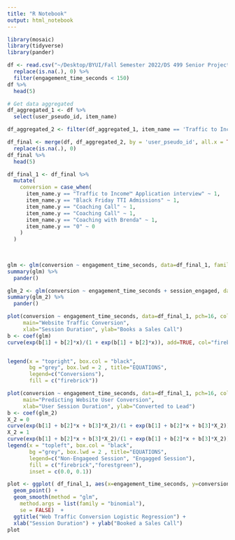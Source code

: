 ```yaml
---
title: "R Notebook"
output: html_notebook
---
```


```r
library(mosaic)
library(tidyverse)
library(pander)
```

```r
df <- read.csv("~/Desktop/BYUI/Fall Semester 2022/DS 499 Senior Project/Senior_Project/Website Data/session_duration_2.csv")%>% 
  replace(is.na(.), 0) %>% 
  filter(engagement_time_seconds < 150)
df %>% 
  head(5)
```


```r
# Get data aggregated
df_aggregated_1 <- df %>% 
  select(user_pseudo_id, item_name)

df_aggregated_2 <- filter(df_aggregated_1, item_name == 'Traffic to Income™ Application interview' | item_name == 'Black Friday TTI Admissions')
```



```r
df_final <- merge(df, df_aggregated_2, by = 'user_pseudo_id', all.x = TRUE) %>% 
  replace(is.na(.), 0) 
df_final %>% 
  head(5)
```


```r


df_final_1 <- df_final %>% 
  mutate(
    conversion = case_when(
      item_name.y == "Traffic to Income™ Application interview" ~ 1,
      item_name.y == "Black Friday TTI Admissions" ~ 1,
      item_name.y == "Coaching Call" ~ 1,
      item_name.y == "Coaching Call" ~ 1,
      item_name.y == "Coaching with Brenda" ~ 1,
      item_name.y == "0" ~ 0
    )
  ) 
 
  


```



```r
glm <- glm(conversion ~ engagement_time_seconds, data=df_final_1, family=binomial)
summary(glm) %>% 
  pander()

glm_2 <- glm(conversion ~ engagement_time_seconds + session_engaged, data=df_final_1, family=binomial)
summary(glm_2) %>% 
  pander()
```

```r
plot(conversion ~ engagement_time_seconds, data=df_final_1, pch=16, col=rgb(.2,.2,.2,.2),
     main="Website Traffic Conversion",
     xlab="Session Duration", ylab="Books a Sales Call")
b <- coef(glm)
curve(exp(b[1] + b[2]*x)/(1 + exp(b[1] + b[2]*x)), add=TRUE, col="firebrick")


legend(x = "topright", box.col = "black",
       bg ="grey", box.lwd = 2 , title="EQUATIONS",
       legend=c("Conversions"),
       fill = c("firebrick"))
```



```r
plot(conversion ~ engagement_time_seconds, data=df_final_1, pch=16, col=rgb(.2,.2,.2,.2),
     main="Predicting Website User Conversion",
     xlab="User Session Duration", ylab="Converted to Lead")
b <- coef(glm_2)
X_2 = 0
curve(exp(b[1] + b[2]*x + b[3]*X_2)/(1 + exp(b[1] + b[2]*x + b[3]*X_2)), add=TRUE, col="forestgreen")
X_2 = 1
curve(exp(b[1] + b[2]*x + b[3]*X_2)/(1 + exp(b[1] + b[2]*x + b[3]*X_2)), add=TRUE, col="firebrick")
legend(x = "topleft", box.col = "black",
       bg ="grey", box.lwd = 2 , title="EQUATIONS",
       legend=c("Non-Engageed Session", "Engagged Session"),
       fill = c("firebrick","forestgreen"), 
       inset = c(0.0, 0.1))
```




```r



plot <- ggplot( df_final_1, aes(x=engagement_time_seconds, y=conversion)) +
  geom_point() +
  geom_smooth(method = "glm", 
    method.args = list(family = "binomial"), 
    se = FALSE)  +
  ggtitle("Web Traffic Conversion Logistic Regression") +
  xlab("Session Duration") + ylab("Booked a Sales Call")
plot

```

